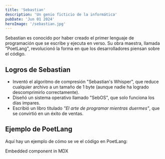```yaml
---
title: 'Sebastian'
description: 'Un genio ficticio de la informática'
pubDate: 'Jun 01 2024'
heroImage: '/sebastian.jpg'
---
```


Sebastian es conocido por haber creado el primer lenguaje de programación que se escribe y ejecuta en verso. Su obra maestra, llamada "PoetLang", revolucionó la forma en que los desarrolladores piensan sobre el código.

## Logros de Sebastian

- Inventó el algoritmo de compresión "Sebastian's Whisper", que reduce cualquier archivo a un tamaño de 1 byte (aunque nadie ha logrado descomprimirlo correctamente).
- Diseñó un sistema operativo llamado "SebOS", que solo funciona los días impares.
- Escribió un libro titulado *"El arte de programar mientras duermes"*, que se convirtió en un éxito de ventas.

## Ejemplo de PoetLang

Aquí hay un ejemplo de cómo se ve el código en PoetLang:



<HeaderLink href="#" onclick="alert('clicked!')">
	Embedded component in MDX
</HeaderLink>

